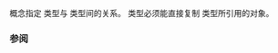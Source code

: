 {{cpp/title|indirectly_copyable}}
{{cpp/iterator/navbar}}
{{ddcl|header=iterator|since=c++20|1=
template&lt;class In, class Out&gt;
concept indirectly_copyable =
    std::indirectly_readable&lt;In&gt; &amp;&amp;
    std::indirectly_writable&lt;Out, iter_reference_t&lt;In&gt;&gt;;
}}

{{tt|indirectly_copyable}} 概念指定 {{lconcept|indirectly_readable}} 类型与 {{lconcept|indirectly_writable}} 类型间的关系。{{tt|indirectly_writable}} 类型必须能直接复制 {{tt|indirectly_readable}} 类型所引用的对象。

===参阅===
{{dsc begin}}
{{dsc inc|cpp/iterator/dsc indirectly_movable}}
{{dsc inc|cpp/iterator/dsc indirectly_copyable_storable}}
{{dsc end}}

{{langlinks|en|es|ja}}